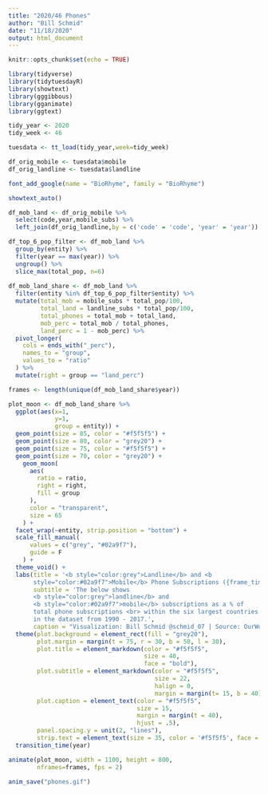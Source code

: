 ```yaml
---
title: "2020/46 Phones"
author: "Bill Schmid"
date: "11/18/2020"
output: html_document
---
```

```r
knitr::opts_chunk$set(echo = TRUE)

library(tidyverse)
library(tidytuesdayR)
library(showtext)
library(gggibbous)
library(gganimate)
library(ggtext)
```


```r
tidy_year <- 2020
tidy_week <- 46

tuesdata <- tt_load(tidy_year,week=tidy_week)

df_orig_mobile <- tuesdata$mobile
df_orig_landline <- tuesdata$landline

font_add_google(name = "BioRhyme", family = "BioRhyme")

showtext_auto()
```

```r
df_mob_land <- df_orig_mobile %>% 
  select(code,year,mobile_subs) %>% 
  left_join(df_orig_landline,by = c('code' = 'code', 'year' = 'year')) 

df_top_6_pop_filter <- df_mob_land %>% 
  group_by(entity) %>% 
  filter(year == max(year)) %>% 
  ungroup() %>% 
  slice_max(total_pop, n=6)
  
df_mob_land_share <- df_mob_land %>% 
  filter(entity %in% df_top_6_pop_filter$entity) %>% 
  mutate(total_mob = mobile_subs * total_pop/100,
         total_land = landline_subs * total_pop/100,
         total_phones = total_mob + total_land,
         mob_perc = total_mob / total_phones,
         land_perc = 1 - mob_perc) %>% 
  pivot_longer(
    cols = ends_with("_perc"),
    names_to = "group",
    values_to = "ratio"
  ) %>% 
  mutate(right = group == "land_perc") 

```


```r
frames <- length(unique(df_mob_land_share$year))

plot_moon <- df_mob_land_share %>% 
  ggplot(aes(x=1, 
             y=1,
             group = entity)) +
  geom_point(size = 85, color = "#f5f5f5") + 
  geom_point(size = 80, color = "grey20") + 
  geom_point(size = 75, color = "#f5f5f5") +
  geom_point(size = 70, color = "grey20") +
    geom_moon(
      aes(
        ratio = ratio, 
        right = right, 
        fill = group
      ),
      color = "transparent",
      size = 65
    ) +
  facet_wrap(~entity, strip.position = "bottom") +
  scale_fill_manual(
      values = c("grey", "#02a9f7"),
      guide = F
    ) + 
  theme_void() +
  labs(title = '<b style="color:grey">Landline</b> and <b
       style="color:#02a9f7">Mobile</b> Phone Subscriptions ({frame_time})',
       subtitle = 'The below shows
       <b style="color:grey">landline</b> and 
       <b style="color:#02a9f7">mobile</b> subscriptions as a % of
       total phone subscriptions <br> within the six largest countries
       in the dataset from 1990 - 2017.',
       caption = "Visualization: Bill Schmid @schmid_07 | Source: OurWorldInData") +
  theme(plot.background = element_rect(fill = "grey20"),
        plot.margin = margin(t = 75, r = 30, b = 50, l = 30),
        plot.title = element_markdown(color = "#f5f5f5",
                                      size = 40,
                                      face = "bold"),
        plot.subtitle = element_markdown(color = "#f5f5f5", 
                                         size = 22,
                                         halign = 0,
                                         margin = margin(t= 15, b = 40)),
        plot.caption = element_text(color = "#f5f5f5",
                                    size = 15,
                                    margin = margin(t = 40),
                                    hjust = .5),
        panel.spacing.y = unit(2, "lines"), 
        strip.text = element_text(size = 35, color = '#f5f5f5', face = 'bold')) + 
  transition_time(year) 

animate(plot_moon, width = 1100, height = 800, 
        nframes=frames, fps = 2)

anim_save("phones.gif")


```


